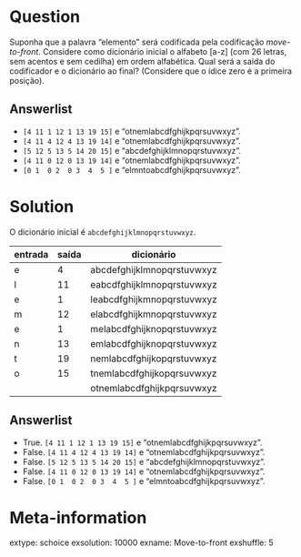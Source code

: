 

Question
========
Suponha que a palavra "elemento" será codificada pela codificação *move-to-front*.
Considere como dicionário inicial o alfabeto [a-z] (com 26 letras, sem acentos e sem cedilha) em ordem alfabética.
Qual será a saída do codificador e o dicionário ao final? (Considere que o ídice
zero é a primeira posição).


Answerlist
----------
* `[4 11 1 12 1 13 19 15]` e "otnemlabcdfghijkpqrsuvwxyz".
* `[4 11 4 12 4 13 19 14]` e "otnemlabcdfghijkpqrsuvwxyz".
* `[5 12 5 13 5 14 20 15]` e "abcdefghijklmnopqrstuvwxyz".
* `[4 11 0 12 0 13 19 14]` e "otnemlabcdfghijkpqrsuvwxyz".
* `[0 1  0 2  0 3  4  5 ]` e "elmntoabcdfghijkpqrsuvwxyz".


Solution
========
O dicionário inicial é `abcdefghijklmnopqrstuvwxyz`.

|entrada    |saída  |dicionário			 |
|-----------|-------|----------------------------|
|  e	    | 4	    | abcdefghijklmnopqrstuvwxyz |
|  l	    | 11    | eabcdfghijklmnopqrstuvwxyz |
|  e	    | 1	    | leabcdfghijkmnopqrstuvwxyz | 
|  m	    | 12    | elabcdfghijkmnopqrstuvwxyz |
|  e	    | 1	    | melabcdfghijknopqrstuvwxyz |
|  n	    | 13    | emlabcdfghijknopqrstuvwxyz |
|  t	    | 19    | nemlabcdfghijkopqrstuvwxyz |
|  o	    | 15    | tnemlabcdfghijkopqrsuvwxyz |
|	    |	    | otnemlabcdfghijkpqrsuvwxyz |

Answerlist
----------
* True. `[4 11 1 12 1 13 19 15]` e "otnemlabcdfghijkpqrsuvwxyz".
* False. `[4 11 4 12 4 13 19 14]` e "otnemlabcdfghijkpqrsuvwxyz".
* False. `[5 12 5 13 5 14 20 15]` e "abcdefghijklmnopqrstuvwxyz".
* False. `[4 11 0 12 0 13 19 14]` e "otnemlabcdfghijkpqrsuvwxyz".
* False. `[0 1  0 2  0 3  4  5 ]` e "elmntoabcdfghijkpqrsuvwxyz".

Meta-information
================
extype: schoice
exsolution: 10000
exname: Move-to-front
exshuffle: 5
